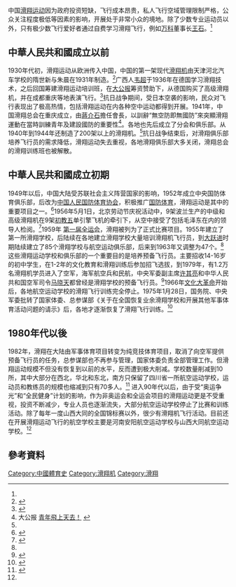 中国[[滑翔|滑翔运动]]因为政府投资短缺，飞行成本昂贵，私人飞行空域管理限制严格，公众关注程度极低等因素的影响，开展处于非常小众的境地。除了少数专业运动员以外，只有极少数飞行爱好者通过自费学习滑翔飞行，例如[[万科|万科]]董事长[[王石|王石]]。<ref name=":2" />

==中華人民共和國成立以前==
1930年代初，滑翔运动从欧洲传入中国，中国的第一架现代[[滑翔机|滑翔机]]由天津河北汽车学校的隋世新与朱晨在1931年制造。<ref name=":0">{{Cite web|url = http://do1do2.com.cn/chinasmost/archives/1425|title = 中国最早的滑翔机运动|accessdate = 2015年5月20日|author = |date = |publisher = |archive-url = https://web.archive.org/web/20150521135009/http://do1do2.com.cn/chinasmost/archives/1425|archive-date = 2015年5月21日|dead-url = yes}}</ref>广西人[[韦超|韦超]]于1936年在德国学习滑翔技术，之后回国筹建滑翔运动培训班，在[[大公报|大公报]]筹资赞助下，从德国购买了高级滑翔机，并在成都重庆等地表演飞行。<ref>{{Cite web|url = http://do1do2.com.cn/chinasmost/archives/8286|title = 中国最早的滑翔家是民国时的韦超|accessdate = 2015年5月20日|author = |date = |publisher = |archive-url = https://web.archive.org/web/20150521140505/http://do1do2.com.cn/chinasmost/archives/8286|archive-date = 2015年5月21日|dead-url = yes}}</ref>抗日战争期间，受日本空袭的影响，民众对飞行表现出了极高热情，包括滑翔运动在内各种空中运动都得到开展。1941年，中国滑翔总会在重庆成立，由[[蔣介石|蔣介石]]擔任會長，以訓辭“無空防即無國防”來突顯滑翔運動在當時訓練青年及建設國防的重要性<ref>大公报 [http://202.55.1.83/history/history_news.asp?news_id=119438 青年飛上天去！] {{Wayback|url=http://202.55.1.83/history/history_news.asp?news_id=119438 |date=20150528015917 }}</ref>。各地也先后成立了分会和俱乐部。从1940年到1944年还制造了200架以上的滑翔机。<ref name=":0" />抗日战争结束后，对滑翔俱乐部培养飞行员的需求降低，滑翔运动失去重视，各地滑翔俱乐部大多关闭，滑翔总会的滑翔训练班也被解散。

==中華人民共和國成立初期==
1949年以后，中国大陆受苏联社会主义阵营国家的影响，1952年成立中央国防体育俱乐部，后改为[[中国人民国防体育协会|中国人民国防体育协会]]，积极推广[[国防体育|国防体育]]，滑翔运动是其中的重要项目之一。<ref>{{Cite web|url = http://www.gshkyd.com/view.php?classid=36&aid=363|title = 航空体育运动简介|accessdate = 2015年5月20日|author = 甘肃省航空运动学校|date = |publisher = |archive-date = 2015年5月21日|archive-url = https://web.archive.org/web/20150521060650/http://www.gshkyd.com/view.php?classid=36&aid=363|dead-url = no}}</ref>1956年5月1日，北京劳动节庆祝活动中，9架波兰生产的中级和高级滑翔机在9架[[初教五|初教五]]单引擎飞机的牵引下，从空中接受了包括毛泽东在内的领导人检阅。<ref name=":1">{{Cite web|url = http://junshi.xiusha.com/y/yiming/sjjs/065.htm|title = 滑翔机天安门空中受阅|accessdate = 2015年2月20日|author = |date = |publisher = |archive-date = 2015年5月21日|archive-url = https://web.archive.org/web/20150521045304/http://junshi.xiusha.com/y/yiming/sjjs/065.htm|dead-url = no}}</ref>1959年 [[中华人民共和国第一届运动会|第一届全运会]]，滑翔被列为了正式比赛项目。1955年建立了第一所滑翔学校，后陆续在各地建立滑翔学校大量培训滑翔机飞行员，到[[大跃进|大跃进]]时期陆续建立了85个滑翔学校与航空运动俱乐部，后来到1963年又调整为47个。<ref name=":1" />这些滑翔运动学校和俱乐部的一个重要目的是培养预备飞行员。主要招收14-16岁的初中学生，在1-2年的文化教育和滑翔训练后参加招飞选拔，到1979年，有1.2万名滑翔机学员进入了空军，海军航空兵和民航，中央军委副主席[[许其亮|许其亮]]和中华人民共和国空军司令[[马晓天|马晓天]]都曾经是滑翔学校的预备飞行员。<ref>{{Cite web|url = http://news.qq.com/a/20150302/007756.htm|title = 中国空军建青少年航校 两任司令都曾是少年学员|accessdate = 2015年5月20日|author = 郭媛丹 张亦驰|date = 2015-03-02|publisher = 环球时报|archive-date = 2015-05-21|archive-url = https://web.archive.org/web/20150521130226/http://news.qq.com/a/20150302/007756.htm|dead-url = no}}</ref>1966年[[文化大革命|文化大革命]]开始后，各地航空运动学校的滑翔飞行训练完全停止。1975年1月28日，国务院、中央军委批转了国家体委、总参谋部《关于在全国恢复业余滑翔学校和开展其他军事体育活动问题的请示》后，各地才逐渐恢复了滑翔飞行训练。<ref>{{Cite web|url = http://www.shtong.gov.cn/newsite/node2/node2245/node4455/node13485/node13834/node13839/userobject1ai49684.html|title = 上海体育志： 第二编竞技体育 第十一章其他  第二节 跳伞、滑翔|accessdate = 2015年5月20日|author = |date = |publisher = |archive-date = 2016年3月27日|archive-url = https://web.archive.org/web/20160327112103/http://www.shtong.gov.cn/Newsite/node2/node2245/node4455/node13485/node13834/node13839/userobject1ai49684.html|dead-url = no}}</ref>

==1980年代以後==
1982年，滑翔在大陆由军事体育项目转变为纯竞技体育项目，取消了向空军提供预备飞行员的任务，总参谋部也不再参与管理，国家体委负责全部管理工作。但滑翔运动规模不但没有恢复到以前的水平，反而遭到极大削减。学校数量削减到10所，其中大部分在西北，华北和东北，南方只保留了四川省一所航空运动学校，运动员和教练员的规模也缩减到只有70多人。<ref name=":2">{{Cite web|url = http://hgzx.sport.gov.cn/n16/n33193/n33223/n35064/n2530890/n4196511/4270181.html|title = 国家体育总局航空无线电模型运动管理中心：滑翔机项目历史|accessdate = 2015年5月20日|author = |date = 2013-07-04|publisher = 航管中心|deadurl = yes|archiveurl = https://web.archive.org/web/20150521052250/http://hgzx.sport.gov.cn/n16/n33193/n33223/n35064/n2530890/n4196511/4270181.html|archivedate = 2015年5月21日}}</ref> 进入90年代以后，由于受“奥运争光”和“全民健身”计划的影响，作为非奥运会和全运会项目的滑翔运动更是不受重视，投资不断减少，专业人员也逐渐流失，大部分航空运动学校停止了比赛和训练活动。除了每年一度山西大同的全国锦标赛以外，很少有滑翔机飞行活动。目前还在开展滑翔运动飞行的航空学校主要是河南安阳航空运动学校与山西大同航空运动学校。<ref name=":2" />

== 參考資料 ==
{{reflist|2}}

{{中国滑翔机}}

[[Category:中國體育史|Category:中國體育史]]
[[Category:滑翔机|Category:滑翔机]]
[[Category:滑翔|Category:滑翔]]